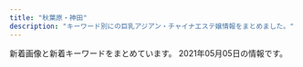 ```yaml
---
title: "秋葉原・神田"
description: "キーワード別にの巨乳アジアン・チャイナエステ嬢情報をまとめました。"
---
```


新着画像と新着キーワードをまとめています。
2021年05月05日の情報です。

<DmmAffiliateIns />
<KeywordTable
  shops={
    [
    {
        "station": "JR\u795e\u7530\u99c5\u5357\u53e3",
        "name": "\u6c34\u306e\u604b",
        "keywords": {
            "E": 7,
            "C": 7,
            "D": 28
        },
        "img_links": [
            "https://mizuno-koi.com/wp-content/uploads/2021/03/WechatIMG485.jpeg",
            "https://mizuno-koi.com/wp-content/uploads/2019/12/121mizunoko.jpg",
            "https://mizuno-koi.com/wp-content/themes/este/img/2.jpg",
            "https://mizuno-koi.com/wp-content/uploads/2021/03/32121mizunoko.jpg",
            "https://mizuno-koi.com/wp-content/themes/este/img/call.png",
            "https://mizuno-koi.com/wp-content/themes/este/img/tel_footer.png",
            "https://mizuno-koi.com/wp-content/themes/este/img/tel_header.png",
            "https://mizuno-koi.com/wp-content/themes/este/img/top-img03.png",
            "https://mizuno-koi.com/wp-content/themes/este/img/top-img02e.png",
            "https://mizuno-koi.com/wp-content/uploads/2021/03/WechatIMG470-e1615801572143.jpeg",
            "https://mizuno-koi.com/wp-content/uploads/2020/01/211mizunoko.jpg",
            "https://mizuno-koi.com/wp-content/uploads/2019/12/21897mizunoko.jpg",
            "https://mizuno-koi.com/wp-content/uploads/2019/12/345678976mizunoko.jpg",
            "https://mizuno-koi.com/wp-content/themes/este/img/top-img04.png",
            "https://mizuno-koi.com/wp-content/uploads/2021/03/9876543mizunoko.jpg",
            "https://mizuno-koi.com/wp-content/uploads/2019/04/4567mizunoko.jpg",
            "https://mizuno-koi.com/wp-content/themes/este/img/top-img01.png",
            "https://mizuno-koi.com/wp-content/uploads/2021/04/WechatIMG180.jpeg",
            "https://mizuno-koi.com/wp-content/uploads/2021/03/mizunoko.jpg",
            "https://mizuno-koi.com/wp-content/themes/este/img/3.jpg",
            "https://mizuno-koi.com/wp-content/uploads/2021/04/WechatIMG392.jpeg",
            "https://mizuno-koi.com/wp-content/themes/este/img/top-img01b.png",
            "https://mizuno-koi.com/wp-content/uploads/2019/12/21mizunoko.jpg",
            "https://mizuno-koi.com/wp-content/themes/este/img/top-img01a.png",
            "https://mizuno-koi.com/wp-content/uploads/2021/03/4211mizunoko.jpg",
            "https://mizuno-koi.com/wp-content/themes/este/img/1.jpg",
            "https://mizuno-koi.com/wp-content/uploads/2021/03/2111mizunoko.jpg",
            "https://mizuno-koi.com/wp-content/themes/este/img/4.jpg"
        ],
        "url": "https://mizuno-koi.com/"
    },
    {
        "url": "http://k-cocoro.co/",
        "keywords": {
            "E": 4,
            "G": 1,
            "D": 3
        },
        "name": "COCORO",
        "station": "JR\u795e\u7530\u99c5\u6771\u53e3",
        "img_links": [
            "http://k-cocoro.co/images/yu.jpg",
            "http://k-cocoro.co/images/grande.jpg",
            "http://k-cocoro.co/images/001.jpg",
            "http://k-cocoro.co/images/002.jpg",
            "http://k-cocoro.co/images/gg2.jpg",
            "http://k-cocoro.co/images/004.jpg",
            "http://k-cocoro.co/images/momo.jpg",
            "http://k-cocoro.co/images/tite-staff.png",
            "http://k-cocoro.co/images/s2.jpg",
            "http://k-cocoro.co/images/girl_01.png",
            "http://k-cocoro.co/images/noimage.jpg",
            "http://k-cocoro.co/images/ss.jpg",
            "http://k-cocoro.co/images/mya.jpg",
            "http://k-cocoro.co/images/girlx_top.png",
            "http://k-cocoro.co/images/003.jpg",
            "http://k-cocoro.co/images/girl_top.png",
            "http://k-cocoro.co/images/news_top.jpg",
            "http://k-cocoro.co/images/right_top.png",
            "http://k-cocoro.co/images/pagetop.png",
            "http://k-cocoro.co/images/shishu_01.jpg",
            "http://k-cocoro.co/images/mail.png",
            "http://k-cocoro.co/images/right_bottom.png",
            "http://k-cocoro.co/images/tite-magazine.png",
            "http://k-cocoro.co/images/shishu_03.jpg",
            "http://k-cocoro.co/images/remo.jpg",
            "http://k-cocoro.co/images/shishu_02.jpg",
            "http://k-cocoro.co/images/nei_01.png",
            "http://k-cocoro.co/images/g2.jpg",
            "http://k-cocoro.co/images/gg1.jpg",
            "http://k-cocoro.co/images/nei_03.png",
            "http://k-cocoro.co/images/girl_03.png"
        ]
    },
    {
        "url": "http://www.kien-es.info/",
        "name": "\u5947\u7e01\uff5e\u304d\u3048\u3093\uff5e",
        "keywords": {
            "87": 2,
            "C": 2,
            "D": 3,
            "86": 1,
            "85": 2
        },
        "img_links": [
            "http://www.kien-es.info/images/9.jpg",
            "http://www.kien-es.info/images/interior_t.jpg",
            "http://www.kien-es.info/images/int1.jpg",
            "http://www.kien-es.info/sp/images/rec.jpg",
            "http://www.kien-es.info/images/mobile.jpg",
            "http://www.kien-es.info/sp/images/9.jpg",
            "http://www.kien-es.info/sp/images/news.jpg",
            "http://www.kien-es.info/sp/img/kara1.jpg",
            "http://www.kien-es.info/sp/images/head.jpg",
            "http://www.kien-es.info/sp/images/newsb.png",
            "http://www.kien-es.info/images/4.jpg",
            "http://www.kien-es.info/images/sm.jpg",
            "http://www.kien-es.info/images/2.jpg",
            "http://www.kien-es.info/images/10.jpg",
            "http://www.kien-es.info/sp/images/1.jpg",
            "http://www.kien-es.info/sp/images/footer.png",
            "http://www.kien-es.info/images/3.jpg",
            "http://www.kien-es.info/img/haruka.png",
            "http://www.kien-es.info/sp/images/sys2.jpg",
            "http://www.kien-es.info/img/kumi2.jpg",
            "http://www.kien-es.info/sp/images/staff_t.jpg",
            "http://www.kien-es.info/sp/img/kumi1.jpg",
            "http://www.kien-es.info/sp/staff/kumi.png",
            "http://www.kien-es.info/sp/staff/yumi.png",
            "http://www.kien-es.info/sp/images/6.jpg",
            "http://www.kien-es.info/sp/images/int1.jpg",
            "http://www.kien-es.info/sp/staff/haruka.png",
            "http://www.kien-es.info/sp/images/ac2.png",
            "http://www.kien-es.info/sp/img/kumi2.jpg",
            "http://www.kien-es.info/images/head.jpg",
            "http://www.kien-es.info/sp/images/8.jpg",
            "http://www.kien-es.info/img/emi.png",
            "http://www.kien-es.info/images/sys2.jpg",
            "http://www.kien-es.info/sp/img/kara2.jpg",
            "http://www.kien-es.info/img/kara1.jpg",
            "http://www.kien-es.info/img/kumi1.jpg",
            "http://www.kien-es.info/img/kara.png",
            "http://www.kien-es.info/sp/img/haruka1.jpg",
            "http://www.kien-es.info/img/kumi.png",
            "http://www.kien-es.info/images/11.jpg",
            "http://www.kien-es.info/sp/menu/staff.jpg",
            "http://www.kien-es.info/sp/images/sys4.png",
            "http://www.kien-es.info/images/staff_t.jpg",
            "http://www.kien-es.info/sp/images/interior_t.jpg",
            "http://www.kien-es.info/img/haruka1.jpg",
            "http://www.kien-es.info/sp/img/emi2.jpg",
            "http://www.kien-es.info/sp/staff/kara.png",
            "http://www.kien-es.info/sp/images/info_t.jpg",
            "http://www.kien-es.info/images/sys1.jpg",
            "http://www.kien-es.info/sp/images/sys1.jpg",
            "http://www.kien-es.info/images/int2.jpg",
            "http://www.kien-es.info/sp/images/sys3.jpg",
            "http://www.kien-es.info/sp/images/ac1.jpg",
            "http://www.kien-es.info/img/kaori.png",
            "http://www.kien-es.info/img/kara2.jpg",
            "http://www.kien-es.info/sp/staff/emi.png",
            "http://www.kien-es.info/images/1.jpg",
            "http://www.kien-es.info/images/news.jpg",
            "http://www.kien-es.info/sp/img/emi1.jpg",
            "http://www.kien-es.info/sp/images/int2.png",
            "http://www.kien-es.info/img/emi1.jpg",
            "http://www.kien-es.info/images/12.jpg",
            "http://www.kien-es.info/sp/images/ac3.png",
            "http://www.kien-es.info/images/14.jpg",
            "http://www.kien-es.info/img/kaori1.jpg",
            "http://www.kien-es.info/images/rem.png",
            "http://www.kien-es.info/sp/menu/top.jpg",
            "http://www.kien-es.info/sp/img/yumi1.jpg",
            "http://www.kien-es.info/sp/images/3.jpg",
            "http://www.kien-es.info/images/info.jpg",
            "http://www.kien-es.info/sp/images/info.png",
            "http://www.kien-es.info/sp/images/tel.jpg"
        ],
        "station": "JR\u79cb\u8449\u539f\u99c5\u96fb\u6c17\u8857\u53e3"
    },
    {
        "station": "JR\u79cb\u8449\u539f\u99c5\u662d\u548c\u901a\u308a\u53e3",
        "keywords": {
            "85": 8,
            "C": 15,
            "E": 12
        },
        "url": "http://relife.jpest.net/",
        "img_links": [
            "http://relifeadmin.jpest.net/uploads//2021/03/6A526146-BB8D-45A4-A864-42633965DBF0-e1616413783381.jpeg",
            "http://relife.jpest.net/images/tt.jpg",
            "http://relifeadmin.jpest.net/uploads//2020/10/940B0844-F20E-4D4A-B215-E5BA5372B8E8.jpeg",
            "http://relifeadmin.jpest.net/uploads//2021/03/4082C373-F43B-4FF9-9F7D-0C0C02162F15.jpeg",
            "http://relifeadmin.jpest.net/uploads//2021/03/F1762422-EC67-4A1B-A086-46A0FE212F54-e1616414141494.jpeg",
            "http://relife.jpest.net/images/033.jpg",
            "http://relifeadmin.jpest.net/uploads//2020/10/03F2B47F-0310-46C6-AEDE-A8D64FCF2853.jpeg",
            "http://relifeadmin.jpest.net/uploads//2021/04/1.jpg",
            "http://relifeadmin.jpest.net/uploads//2021/03/31F3171B-05C9-4017-9EDC-8B1230FFFA5E-e1616413792413.jpeg",
            "http://relife.jpest.net/images/mobile.jpg",
            "http://relifeadmin.jpest.net/uploads//2020/10/9D16F01A-1354-462D-9558-9F957927EF44.jpeg",
            "http://relifeadmin.jpest.net/uploads//2021/04/0632FFC8-93C8-4F1D-88BD-364C2CA3AAD9-e1619436169369.jpeg",
            "http://relifeadmin.jpest.net/uploads//2021/03/F6CA5A16-B99E-496D-AB73-DFFE18A4E0B9.jpeg",
            "http://relifeadmin.jpest.net/uploads//2021/03/1C5F116C-58E4-4358-9BD7-1B33791B0CAA-e1616413763845.jpeg",
            "http://relifeadmin.jpest.net/uploads//2021/03/A7B9063B-BE9C-42C3-B5B8-39B0E93D461D-e1616414911549.jpeg",
            "http://relifeadmin.jpest.net/uploads//2021/03/E6F9C65A-E4D0-41BD-839F-6AFE58551E3A.jpeg",
            "http://relife.jpest.net/images/03.jpg",
            "http://relifeadmin.jpest.net/uploads//2021/01/IMG_2171.jpg",
            "http://relife.jpest.net/images/04.jpg",
            "http://relifeadmin.jpest.net/uploads//2020/10/D81CC5DA-612A-4552-9C4C-145DABF87A82-e1603797285723.jpeg",
            "http://relifeadmin.jpest.net/uploads//2021/03/7773A505-C662-4875-94B7-9CA466B80C4E-e1616411927517.jpeg",
            "http://relifeadmin.jpest.net/uploads//2020/10/5AD15672-AEE6-4A0A-9CCF-259E75905FCF-e1603711283848.jpeg",
            "http://relifeadmin.jpest.net/uploads//2021/03/322B13E6-26A1-40C3-9EC9-427DE29CA167-e1619436493283.jpeg",
            "http://relifeadmin.jpest.net/uploads//2020/10/C74DC003-B774-4423-93B4-733B4938F550.jpeg",
            "http://relifeadmin.jpest.net/uploads//2020/10/F908022A-9300-45F1-9C28-4A9EF0365F57.jpeg",
            "http://relifeadmin.jpest.net/uploads//2021/03/1.jpeg",
            "http://relifeadmin.jpest.net/uploads//2020/10/1A4C09F7-F63F-4224-B24D-9E199A9A4BDA.jpeg",
            "http://relife.jpest.net/images/02.jpg"
        ],
        "name": "Relife\uff5e\u30ea\u30e9\u30a4\u30d5\uff5e"
    },
    {
        "keywords": {
            "D": 7,
            "86": 1,
            "90": 1,
            "F": 3,
            "G": 1,
            "E": 1,
            "87": 8,
            "89": 1,
            "88": 1
        },
        "img_links": [
            "http://www.rave.masg.info/files/005-03.jpg",
            "http://www.rave.masg.info/images/s1.jpg",
            "http://www.rave.masg.info/files/019.jpg",
            "http://www.rave.masg.info/files/017.jpg",
            "http://www.rave.masg.info/files/008-03.jpg",
            "http://www.rave.masg.info/files/019-02.jpg",
            "http://www.rave.masg.info/files/009-02.jpg",
            "http://www.rave.masg.info/files/009.jpg",
            "http://www.rave.masg.info/images/s2.jpg",
            "http://www.rave.masg.info/images/new1.png",
            "http://www.rave.masg.info/images/zi_staff.png",
            "http://www.rave.masg.info/images/main_top.png",
            "http://www.rave.masg.info/files/016-02.jpg",
            "http://www.rave.masg.info/files/019-03.jpg",
            "http://www.rave.masg.info/files/002.jpg",
            "http://www.rave.masg.info/images/tel.png",
            "http://www.rave.masg.info/files/014-02.jpg",
            "http://www.rave.masg.info/files/016.jpg",
            "http://www.rave.masg.info/files/006.jpg",
            "http://www.rave.masg.info/images/shop/shop02.jpg",
            "http://www.rave.masg.info/files/014-03.jpg",
            "http://www.rave.masg.info/images/main_bottom.png",
            "http://www.rave.masg.info/images/zi_massage.png",
            "http://www.rave.masg.info/files/009-03.jpg",
            "http://www.rave.masg.info/files/018.jpg",
            "http://www.rave.masg.info/images/infotiao1.jpg",
            "http://www.rave.masg.info/images/maga.jpg",
            "http://www.rave.masg.info/images/xian.png",
            "http://www.rave.masg.info/images/s3.jpg",
            "http://www.rave.masg.info/files/017-02.jpg",
            "http://www.rave.masg.info/images/s4.jpg",
            "http://www.rave.masg.info/files/008-02.jpg",
            "http://www.rave.masg.info/images/shop/shop04.jpg",
            "http://www.rave.masg.info/files/005.jpg",
            "http://www.rave.masg.info/files/002-02.jpg",
            "http://www.rave.masg.info/files/015-03.jpg",
            "http://www.rave.masg.info/files/006-03.jpg",
            "http://www.rave.masg.info/files/014.jpg",
            "http://www.rave.masg.info/files/005-02.jpg",
            "http://www.rave.masg.info/files/003.jpg",
            "http://www.rave.masg.info/images/new3.png",
            "http://www.rave.masg.info/images/s5.jpg",
            "http://www.rave.masg.info/images/service.png",
            "http://www.rave.masg.info/images/pick.png",
            "http://www.rave.masg.info/files/018-03.jpg",
            "http://www.rave.masg.info/files/006-02.jpg",
            "http://www.rave.masg.info/files/015.jpg",
            "http://www.rave.masg.info/files/003-02.jpg",
            "http://www.rave.masg.info/files/017-03.jpg",
            "http://www.rave.masg.info/files/018-02.jpg",
            "http://www.rave.masg.info/files/008.jpg",
            "http://www.rave.masg.info/files/002-03.jpg",
            "http://www.rave.masg.info/files/003-03.jpg",
            "http://www.rave.masg.info/images/shop/shop01.jpg",
            "http://www.rave.masg.info/files/015-02.jpg",
            "http://www.rave.masg.info/files/016-03.jpg",
            "http://www.rave.masg.info/images/shop/shop03.jpg"
        ],
        "station": "JR\u79cb\u8449\u539f\u99c5\u662d\u548c\u901a\u308a\u53e3",
        "name": "RAVE \u30ec\u30a4\u30f4",
        "url": "http://www.rave.masg.info/"
    },
    {
        "name": "\u5065\u5eb7\u574a",
        "img_links": [
            "http://kenkoubo.link/wp-content/themes/template-salon2/images/info2.png",
            "http://kenkoubo.link/wp-content/uploads/2021/03/ayaka_01-900x1201.jpeg",
            "http://kenkoubo.link/wp-content/themes/template-salon2/images/03.jpg",
            "http://kenkoubo.link/wp-content/uploads/2019/05/rin_image_1_syusei-900x1600.jpeg",
            "http://kenkoubo.link/wp-content/uploads/2017/03/03-1.jpg",
            "http://kenkoubo.link/wp-content/uploads/2017/03/08.jpg",
            "http://kenkoubo.link/wp-content/themes/template-salon2/images/camp-bnr2.png",
            "http://kenkoubo.link/wp-content/themes/template-salon2/images/camp-bnr3.png",
            "http://kenkoubo.link/wp-content/themes/template-salon2/images/info.png",
            "http://kenkoubo.link/wp-content/uploads/2017/03/07-1.jpg",
            "http://kenkoubo.link/wp-content/themes/template-salon2/images/08.jpg",
            "http://kenkoubo.link/wp-content/uploads/2019/05/ai_image_1_syusei-250x375.jpeg",
            "http://kenkoubo.link/wp-content/themes/template-salon2/images/news-ttl.png",
            "http://kenkoubo.link/wp-content/themes/template-salon2/images/slider1.jpg",
            "http://kenkoubo.link/wp-content/uploads/2019/05/ai_image_1_syusei-900x1600.jpeg",
            "https://www.mens-anavi.com/img/mens-esthe1.png",
            "http://kenkoubo.link/wp-content/uploads/2021/03/ayaka_01-250x375.jpeg",
            "http://kenkoubo.link/wp-content/uploads/2021/03/ayaka_4.jpeg",
            "http://es-tsudanuma.com/wp-content/uploads/2016/10/massage-de_88_31.jpg",
            "http://kenkoubo.link/wp-content/uploads/2021/03/ayaka_4-300x400.jpeg",
            "http://kenkoubo.link/wp-content/themes/template-salon2/images/pickup-frame.png",
            "http://kenkoubo.link/wp-content/uploads/2017/03/05.jpg",
            "http://kenkoubo.link/wp-content/uploads/2017/03/09.jpg",
            "http://kenkoubo.link/wp-content/uploads/2019/05/rin_image_1_syusei-250x375.jpeg",
            "http://kenkoubo.link/wp-content/uploads/2017/03/08-250x375.jpg",
            "http://kenkoubo.link/wp-content/uploads/2017/03/05-1.jpg",
            "http://kenkoubo.link/wp-content/uploads/2017/03/08-2.jpg",
            "http://kenkoubo.link/wp-content/themes/template-salon2/images/camp-bnr.png",
            "http://kenkoubo.link/wp-content/uploads/2017/03/08a.jpg",
            "http://kenkoubo.link/wp-content/themes/template-salon2/images/pickup-ttl.png",
            "http://kenkoubo.link/wp-content/uploads/2017/03/03-1-250x375.jpg",
            "http://kenkoubo.link/wp-content/uploads/2017/03/05-1-250x375.jpg",
            "http://kenkoubo.link/wp-content/themes/template-salon2/images/camp-bnr4.png",
            "http://kenkoubo.link/wp-content/uploads/2020/11/yuko_image_syusei-1.jpg",
            "http://kenkoubo.link/wp-content/themes/template-salon2/images/05.jpg",
            "http://kenkoubo.link/wp-content/themes/template-salon2/images/telm.png",
            "http://kenkoubo.link/wp-content/uploads/2020/11/yuko_image_syusei-1-250x375.jpg",
            "http://kenkoubo.link/wp-content/uploads/2017/03/05a.jpg"
        ],
        "url": "http://kenkoubo.link",
        "keywords": {
            "85": 2,
            "90": 2,
            "C": 8,
            "D": 6,
            "89": 4,
            "88": 4,
            "86": 2
        },
        "station": "JR\u795e\u7530\u99c5\u5317\u53e3"
    },
    {
        "station": "\u795e\u7530\u99c5\u897f\u53e3",
        "img_links": [
            "http://esute-kanda.tokyo/images/st/st_riri.jpg",
            "http://esute-kanda.tokyo/images/top.png",
            "http://esute-kanda.tokyo/images/top2.png",
            "http://esute-kanda.tokyo/images/st/st_momo.jpg",
            "http://esute-kanda.tokyo/images/st/st_ayaka.jpg",
            "http://esute-kanda.tokyo/images/st/st_yuuka.jpg",
            "http://esute-kanda.tokyo/images/st/st_kokona.jpg",
            "http://esute-kanda.tokyo/images/st/st_sara.jpg",
            "http://esute-kanda.tokyo/images/st/st_nanami.jpg",
            "http://esute-kanda.tokyo/images/st/st_natsu.jpg",
            "http://esute-kanda.tokyo/images/st/st_mitsu.jpg",
            "http://esute-kanda.tokyo/images/st/st_jennie2.jpg",
            "http://esute-kanda.tokyo/images/st/st_riko.jpg",
            "http://esute-kanda.tokyo/images/st/st_yuyu.jpg",
            "http://esute-kanda.tokyo/images/st/st_sakura.jpg",
            "http://esute-kanda.tokyo/images/st/st_ryo.jpg",
            "http://esute-kanda.tokyo/images/st/st_kanon.jpg",
            "http://esute-kanda.tokyo/images/st/st_moka.jpg",
            "http://esute-kanda.tokyo/images/access/ac_photo.jpg",
            "http://esute-kanda.tokyo/images/st/st_mariko.jpg",
            "http://esute-kanda.tokyo/images/st/st_suzu.jpg",
            "http://esute-kanda.tokyo/images/st/st_rui2.jpg",
            "http://esute-kanda.tokyo/images/st/st_mao.jpg",
            "http://esute-kanda.tokyo/images/st/st_neko.jpg",
            "http://esute-kanda.tokyo/images/st/st_ran.jpg",
            "http://esute-kanda.tokyo/images/st/st_yaya.jpg",
            "http://esute-kanda.tokyo/images/st/st_jennie.jpg",
            "http://esute-kanda.tokyo/images/st/st_yuki.jpg"
        ],
        "keywords": {
            "\u80f8": 1,
            "\u4e73": 5,
            "D": 12,
            "\u5de8\u4e73": 1,
            "\u7206\u4e73": 4,
            "C": 24,
            "F": 15,
            "E": 4,
            "G": 4
        },
        "url": "http://esute-kanda.tokyo/",
        "name": "\u8336\u8336"
    },
    {
        "keywords": {},
        "img_links": [
            "https://yumegokochi1.com/_src/55217505/2c753258-4b4a-4436-bb01-dddebc1a6933.jpg",
            "https://yumegokochi1.com/_src/55217507/214f3b06-7a93-4435-b67c-653f20247784.jpg",
            "https://yumegokochi1.com/_src/55217503/426fd58b-9de8-45c4-a8e1-43f1d9723af9.jpg",
            "https://yumegokochi1.com/_src/55217509/1195bb54-42ae-4ce1-a948-abcf52be2a7c.jpg",
            "https://yumegokochi1.com/_src/49451694/img20200920141422782540.png",
            "https://yumegokochi1.com/_src/49451712/gettyimages-1124713982.jpg",
            "https://yumegokochi1.com/_src/53271233/hinamatsuri.png",
            "https://yumegokochi1.com/_src/49451708/img20200921221149975618.png",
            "https://yumegokochi1.com/_src/49800727/1.jpg",
            "https://yumegokochi1.com/_src/49451739/s__37322773.jpg",
            "https://yumegokochi1.com/_src/55217511/0c95e25e-714f-4694-8eef-4c2b56b7b26d.jpg",
            "https://yumegokochi1.com/_src/49451762/9dfc3519-db15-4421-9d5a-72bca41cf758.jpg",
            "https://yumegokochi1.com/_src/49451690/tel.png",
            "https://yumegokochi1.com/_src/49451706/img20200921221149975618.png",
            "https://yumegokochi1.com/_src/49451710/gettyimages-1124713982.jpg",
            "https://yumegokochi1.com/_src/49451704/img20200921221149975618.png",
            "https://yumegokochi1.com/_src/49801147/1.jpg",
            "https://yumegokochi1.com/_src/49451714/img20200920211111185467.png",
            "https://yumegokochi1.com/_src/55217501/6990384c-3515-4833-8cda-d2f79c2cc75a.jpg",
            "https://yumegokochi1.com/_src/49451751/s__37707790.jpg",
            "https://yumegokochi1.com/_src/49451698/img20200920211111185467.png",
            "https://yumegokochi1.com/_src/49451804/9dfc3519-db15-4421-9d5a-72bca41cf758.jpg",
            "https://yumegokochi1.com/_src/49451725/img20200920211111185467.png"
        ],
        "name": "\u30d1\u30f3\u30c0\u30de\u30c3\u30b5\u30fc\u30b8",
        "url": "https://yumegokochi1.com/",
        "station": "JR\u79cb\u8449\u539f\u99c5\u662d\u548c\u901a\u308a\u53e3"
    },
    {
        "img_links": [
            "http://genki-morix2.asia/img/st54.jpg",
            "http://genki-morix2.asia/img/sta47.jpg",
            "http://genki-morix2.asia/img/st30.jpg",
            "http://genki-morix2.asia/img/st52.jpg",
            "http://genki-morix2.asia/img/st58.jpg",
            "http://genki-morix2.asia/img/botton.png",
            "http://genki-morix2.asia/img/sta58.jpg",
            "http://genki-morix2.asia/img/st24.jpg",
            "http://genki-morix2.asia/img/no-photo-newface.jpg",
            "http://genki-morix2.asia/img/Q.png",
            "http://genki-morix2.asia/img/i.png",
            "http://genki-morix2.asia/img/st53.jpg",
            "http://genki-morix2.asia/img/st55.jpg",
            "http://genki-morix2.asia/img/st053.jpg",
            "http://genki-morix2.asia/img/st19.jpg",
            "http://genki-morix2.asia/img/st47.jpg",
            "http://genki-morix2.asia/img/st16.jpg",
            "http://genki-morix2.asia/img/a.png",
            "http://genki-morix2.asia/img/sta54.jpg",
            "http://genki-morix2.asia/img/st019.jpg"
        ],
        "url": "http://genki-morix2.asia/",
        "name": "\u5143\u6c17\u30e2\u30ea\u30e2\u30ea",
        "station": "JR\u795e\u7530\u99c5\u6771\u53e3",
        "keywords": {
            "87": 7,
            "85": 1,
            "89": 1,
            "86": 1,
            "88": 4,
            "C": 9,
            "84": 2
        }
    },
    {
        "url": "http://gakuen.jpest.net/",
        "name": "\u5c11\u5973\u5b66\u5712",
        "img_links": [
            "http://gakuen.jpest.net/images/c3.jpg",
            "http://gakuen.jpest.net/images/c5.jpg",
            "http://gakuenadmin.jpest.net/uploads/2021/03/2021032214491843-e1616424582330.jpeg",
            "http://gakuen.jpest.net/images/c10.jpg",
            "http://gakuenadmin.jpest.net/uploads/2020/11/2020111707403491.jpg",
            "http://gakuenadmin.jpest.net/uploads/2021/01/2021013104094765.jpg",
            "http://gakuenadmin.jpest.net/uploads/2021/01/2021013104085726.jpg",
            "http://gakuenadmin.jpest.net/uploads/2021/04/2021042704442715-e1619498692111.jpeg",
            "http://gakuenadmin.jpest.net/uploads/2021/04/2021042704474970.jpeg",
            "http://gakuen.jpest.net/images/c8.jpg",
            "http://gakuenadmin.jpest.net/uploads/2021/02/2021021405363587.jpeg",
            "http://gakuenadmin.jpest.net/uploads/2021/03/2021031909080778-e1616144896573.jpeg",
            "http://gakuen.jpest.net/images/c9.jpg",
            "http://gakuenadmin.jpest.net/uploads/2020/11/202011170741460-e1613281451949.jpg",
            "http://gakuenadmin.jpest.net/uploads/2020/11/g4.jpg",
            "http://gakuenadmin.jpest.net/uploads/2021/04/2021042704422164-e1619498551515.jpeg",
            "http://gakuenadmin.jpest.net/uploads/2021/04/2021042704423988.jpeg",
            "http://gakuen.jpest.net/images/c4.jpg",
            "http://gakuen.jpest.net/images/tel.png",
            "http://gakuenadmin.jpest.net/uploads/2020/11/2020111905172382.jpeg",
            "http://gakuen.jpest.net/images/c7.jpg",
            "http://gakuen.jpest.net/images/c1.jpg",
            "http://gakuenadmin.jpest.net/uploads/2020/11/2020111905143846-e1619439547290.jpeg",
            "http://gakuen.jpest.net/images/c6.jpg",
            "http://gakuen.jpest.net/images/c2.jpg",
            "http://gakuenadmin.jpest.net/uploads/2021/03/2021032109395478-e1616319941987.jpeg"
        ],
        "keywords": {
            "85": 2,
            "C": 2,
            "F": 2,
            "89": 2,
            "E": 1,
            "88": 1
        },
        "station": "JR\u79cb\u8449\u539f\u99c5\u662d\u548c\u901a\u308a\u53e3"
    },
    {
        "img_links": [
            "http://belire.este.work/2/uploadimg/1610605548.jpg",
            "http://belire.este.work/nav-001.png",
            "http://belire.este.work/no.png",
            "http://belire.este.work/2/uploadimg/1615207989.jpeg",
            "http://belire.este.work/2/uploadimg/1610605808.jpg",
            "http://belire.este.work/2/uploadimg/1610605976.jpg",
            "http://belire.este.work/2/uploadimg/1615208613.jpg",
            "http://belire.este.work/2/uploadimg/1617950122.jpg",
            "http://belire.este.work/2/uploadimg/1610605644.jpg",
            "http://belire.este.work/2/uploadimg/1610605467.jpg",
            "http://belire.este.work/tel.png",
            "http://belire.este.work/2/uploadimg/1610605742.jpg",
            "http://belire.este.work/2/uploadimg/1610605615.jpg",
            "http://belire.este.work/2/uploadimg/1610605582.jpg",
            "http://belire.este.work/2/uploadimg/1610605781.jpg",
            "http://belire.este.work/2/uploadimg/1610605327.jpg",
            "http://belire.este.work/nav-004.png",
            "http://belire.este.work/2/uploadimg/1610605894.jpg",
            "http://belire.este.work/nav-006.png",
            "http://belire.este.work/nav-005.png",
            "http://belire.este.work/nav-003.png",
            "http://belire.este.work/nav-002.png",
            "http://belire.este.work/s.jpg",
            "http://belire.este.work/2/uploadimg/1610605503.jpg",
            "http://belire.este.work/2/uploadimg/1610605371.jpg"
        ],
        "station": "JR\u79cb\u8449\u539f\u99c5\u662d\u548c\u901a\u308a\u53e3",
        "url": "http://belire.este.work/",
        "keywords": {
            "86": 14,
            "83": 1,
            "G": 1,
            "\u30bb\u30af\u30b7\u30fc": 1,
            "D": 13,
            "98": 1,
            "C": 1
        },
        "name": "BELIRE \uff5e\u30d9\u30ea\u30fc\u30eb\uff5e"
    },
    {
        "name": "\u7652\u3057\u306e\u68ee",
        "url": "http://massage-esthe.xyz/",
        "img_links": [
            "http://massage-esthe.xyz/img/sta5.jpg",
            "http://massage-esthe.xyz/img/st4.jpg",
            "http://massage-esthe.xyz/img/st3.jpg",
            "http://massage-esthe.xyz/img/sta3.jpg",
            "http://massage-esthe.xyz/img/st2.jpg",
            "http://massage-esthe.xyz/img/r4.jpg",
            "http://massage-esthe.xyz/img/r1.jpg",
            "http://massage-esthe.xyz/img/top.jpg",
            "http://massage-esthe.xyz/img/fla.jpg",
            "http://massage-esthe.xyz/img/sta2.jpg",
            "http://massage-esthe.xyz/img/sta4.jpg",
            "http://massage-esthe.xyz/img/st5.jpg",
            "http://massage-esthe.xyz/img/no.png",
            "http://massage-esthe.xyz/img/st1.jpg",
            "http://massage-esthe.xyz/img/r2.jpg",
            "http://massage-esthe.xyz/img/sta1.jpg",
            "http://massage-esthe.xyz/img/eve.jpg",
            "http://massage-esthe.xyz/img/nosta.jpg"
        ],
        "keywords": {
            "86": 11
        },
        "station": "JR\u795e\u7530\u99c5\u897f\u53e3"
    },
    {
        "keywords": {
            "C": 27,
            "F": 27,
            "G": 24,
            "E": 24,
            "D": 255
        },
        "img_links": [
            "http://yudokoro.xyz/images/st/st_yaya.jpg",
            "http://yudokoro.xyz/images/header_img.png",
            "http://yudokoro.xyz/images/news_image.jpg",
            "http://yudokoro.xyz/images/st/st_ai.jpg",
            "http://yudokoro.xyz/images/st/st_ao.jpg",
            "http://yudokoro.xyz/images/st/st_koko.jpg",
            "http://yudokoro.xyz/images/header_main_visual3.jpg",
            "http://yudokoro.xyz/images/header_main_visual2.jpg",
            "http://yudokoro.xyz/images/st/st_rena.jpg",
            "http://yudokoro.xyz/images/st/st_narumi.jpg",
            "http://yudokoro.xyz/images/st/st_yumi.jpg",
            "http://yudokoro.xyz/images/header_main_visual1.jpg",
            "http://yudokoro.xyz/images/st/st_miro.jpg",
            "http://yudokoro.xyz/images/st/st_rara.jpg",
            "http://yudokoro.xyz/images/st/st_yui.jpg",
            "http://yudokoro.xyz/images/st/st_momoka.jpg",
            "http://yudokoro.xyz/images/st/st_miho.jpg",
            "http://yudokoro.xyz/images/campaign.jpg",
            "http://yudokoro.xyz/images/st/st_yuyu.jpg",
            "http://yudokoro.xyz/images/concept.jpg",
            "http://yudokoro.xyz/images/st/st_maya.jpg"
        ],
        "name": "\u7652\u51e6\uff5e\u3086\u3069\u3053\u308d",
        "station": "JR\u795e\u7530\u99c5\u5317\u53e3",
        "url": "http://yudokoro.xyz/"
    },
    {
        "keywords": {
            "C": 43,
            "E": 4,
            "D": 15,
            "F": 4
        },
        "name": "NeNe\uff5e\u30cd\u30cd\uff5e",
        "url": "http://nene-kanda.net/index.html",
        "img_links": [
            "http://nene-kanda.net/images/st/st_hitomi.jpg",
            "http://nene-kanda.net/images/share/sptel.png",
            "http://nene-kanda.net/images/1.jpg",
            "http://nene-kanda.net/images/3.jpg",
            "http://nene-kanda.net/images/topimage/subimage.jpg",
            "http://nene-kanda.net/images/st/st_mao.jpg",
            "http://nene-kanda.net/images/st/st_mimi.jpg",
            "http://nene-kanda.net/images/2.jpg",
            "http://nene-kanda.net/images/st/st_ruru.jpg",
            "http://nene-kanda.net/images/share/pagetop.png",
            "http://nene-kanda.net/images/st/st_rumi.jpg",
            "http://nene-kanda.net/images/st/st_miki.jpg",
            "http://nene-kanda.net/images/4.jpg",
            "http://nene-kanda.net/images/st/st_saki.jpg",
            "http://nene-kanda.net/images/share/tel.png",
            "http://nene-kanda.net/images/topimage/topimage.jpg",
            "http://nene-kanda.net/images/st/st_mie.jpg",
            "http://nene-kanda.net/images/st/st_mirei.jpg"
        ],
        "station": "JR\u795e\u7530\u99c5\u5317\u53e3"
    },
    {
        "img_links": [
            "http://www.lovegarden-s.info/photo/202002/1580969705245014003.jpeg",
            "http://www.lovegarden-s.info/img/re2.png",
            "http://www.lovegarden-s.info/img/pic_info.png",
            "http://www.lovegarden-s.info/photo/home/8901454735680.jpg",
            "http://www.lovegarden-s.info/photo/202001/15796781601253232552.jpg",
            "http://www.lovegarden-s.info/img/top.png",
            "http://www.lovegarden-s.info/photo/home/8651455104921.jpg",
            "http://www.lovegarden-s.info/img/staff.png",
            "http://www.lovegarden-s.info/photo/home/9871580969716.jpg",
            "http://www.lovegarden-s.info/photo/201912/15764583101976861511.jpg",
            "http://www.lovegarden-s.info/photo/201303/13635212582036100355.jpg",
            "http://www.lovegarden-s.info/photo/home/9601430403087.jpg",
            "http://www.lovegarden-s.info/img/info.png",
            "http://www.lovegarden-s.info/img/img2.png",
            "http://www.lovegarden-s.info/photo/201504/1430403080602083079.jpg",
            "http://www.lovegarden-s.info/img/return.png",
            "http://www.lovegarden-s.info/photo/home/4141363521266.jpg",
            "http://www.lovegarden-s.info/photo/201602/14547356612012610027.jpg",
            "http://www.lovegarden-s.info/photo/home/4831576458331.jpg",
            "http://www.lovegarden-s.info/photo/202002/15809557251246469135.jpg",
            "http://www.lovegarden-s.info/img/link.png",
            "http://www.lovegarden-s.info/photo/home/4781579678186.jpg",
            "http://www.lovegarden-s.info/photo/201602/1455104915985663806.jpg",
            "http://www.lovegarden-s.info/img/img1.png",
            "http://www.lovegarden-s.info/photo/home/1071580955755.jpg"
        ],
        "station": "JR\u79cb\u8449\u539f\u99c5\u662d\u548c\u901a\u308a\u53e3",
        "keywords": {
            "85": 2,
            "D": 12,
            "87": 6,
            "88": 2,
            "89": 2,
            "86": 4,
            "E": 2
        },
        "url": "http://www.lovegarden-s.info/",
        "name": "\u30e9\u30d6\u30ac\u30fc\u30c7\u30f3"
    },
    {
        "keywords": {
            "C": 33,
            "\u5de8\u4e73": 4,
            "F": 28,
            "\u4e73": 4
        },
        "name": "\u6e29",
        "url": "https://kanda-on.work/",
        "img_links": [
            "https://kanda-on.work/images/st/st_rara.jpg",
            "https://kanda-on.work/images/top_campaign.jpg",
            "https://kanda-on.work/images/st/st_akira.jpg",
            "https://kanda-on.work/images/st/st_rara2.jpg",
            "https://kanda-on.work/images/st/st_mina.jpg",
            "https://kanda-on.work/images/st/st_arisa.jpg",
            "https://kanda-on.work/images/st/st_yuki.jpg",
            "https://kanda-on.work/images/top_campaign_bottom.jpg",
            "https://kanda-on.work/images/st/st_kiki.jpg",
            "https://kanda-on.work/images/st/st_maya.jpg",
            "https://kanda-on.work/images/top2.png",
            "https://kanda-on.work/images/st/st_akari.jpg",
            "https://kanda-on.work/images/st/st_miki.jpg",
            "https://kanda-on.work/images/st/st_koko.jpg",
            "https://kanda-on.work/images/st/st_lemon.jpg",
            "https://kanda-on.work/images/st/st_ruru.jpg",
            "https://kanda-on.work/images/st/st_haruka.jpg",
            "https://kanda-on.work/images/st/st_mika.jpg",
            "https://kanda-on.work/images/st/st_yuumi.jpg",
            "https://kanda-on.work/images/st/st_kaori.jpg",
            "https://kanda-on.work/images/st/st_yuzuki.jpg",
            "https://kanda-on.work/images/st/st_mika2.jpg",
            "https://kanda-on.work/images/st/st_moe.jpg",
            "https://kanda-on.work/images/st/st_sakura.jpg",
            "https://kanda-on.work/images/st/st_kana.jpg",
            "https://kanda-on.work/images/st/st_ako.jpg",
            "https://kanda-on.work/images/st/st_natsuko.jpg",
            "https://kanda-on.work/images/st/st_yuri.jpg",
            "https://kanda-on.work/images/st/st_rio.jpg",
            "https://kanda-on.work/images/top.png"
        ],
        "station": "JR\u795e\u7530\u99c5\u897f\u53e3"
    },
    {
        "station": "JR\u795e\u7530\u99c5\u897f\u53e3",
        "keywords": {
            "91": 3,
            "86": 4,
            "F": 2,
            "85": 5,
            "88": 4,
            "87": 6,
            "C": 20,
            "D": 10,
            "H": 1,
            "E": 4
        },
        "url": "http://genkidou.work/",
        "name": "\u5143\u6c17\u5802\uff5e\u3052\u3093\u304d\u3069\u3046\uff5e",
        "img_links": [
            "http://genkidou.work/sp/img/t-a.jpg",
            "http://genkidou.work/img/st011.jpg",
            "http://genkidou.work/img/s2.jpg",
            "http://genkidou.work/sp/img/st16.jpg",
            "http://genkidou.work/img/st16.jpg",
            "http://genkidou.work/sp/img/t-o.jpg",
            "http://genkidou.work/img/acc6.jpg",
            "http://genkidou.work/sp/img/st25.jpg",
            "http://genkidou.work/sp/img/acc2.jpg",
            "http://genkidou.work/img/fla-2.jpg",
            "http://genkidou.work/img/sta10.jpg",
            "http://genkidou.work/sp/img/koko_234x60.png",
            "http://genkidou.work/sp/img/add.jpg",
            "http://genkidou.work/sp/img/st6.jpg",
            "http://genkidou.work/img/body2.jpg",
            "http://genkidou.work/img/sta11.jpg",
            "http://genkidou.work/sp/img/acc3.jpg",
            "http://genkidou.work/img/sta22.jpg",
            "http://genkidou.work/sp/img/st11.jpg",
            "http://genkidou.work/img/st25.jpg",
            "http://genkidou.work/img/st0011.jpg",
            "http://genkidou.work/sp/img/info.jpg",
            "http://genkidou.work/sp/img/t-r.jpg",
            "http://genkidou.work/sp/img/acc5.jpg",
            "http://genkidou.work/sp/img/p10.jpg",
            "http://genkidou.work/sp/img/acc4.jpg",
            "http://genkidou.work/img/s1.jpg",
            "http://genkidou.work/sp/img/tit.jpg",
            "http://genkidou.work/sp/img/t-s.jpg",
            "http://genkidou.work/sp/img/st22.jpg",
            "http://genkidou.work/img/mo.png",
            "http://genkidou.work/sp/img/p20.jpg",
            "http://genkidou.work/sp/img/acc1.jpg",
            "http://genkidou.work/img/st6.jpg",
            "http://genkidou.work/img/st2.jpg",
            "http://genkidou.work/sp/img/cam.jpg",
            "http://genkidou.work/img/sta6.jpg",
            "http://genkidou.work/sp/img/pc.jpg",
            "http://genkidou.work/sp/img/pic.jpg",
            "http://genkidou.work/sp/img/sch.jpg",
            "http://genkidou.work/sp/img/sys.jpg",
            "http://genkidou.work/img/sta20.jpg",
            "http://genkidou.work/img/sta25.jpg",
            "http://genkidou.work/img/sta2.jpg",
            "http://genkidou.work/sp/img/botton.jpg",
            "http://genkidou.work/sp/img/st20.jpg",
            "http://genkidou.work/img/acc4.jpg",
            "http://genkidou.work/img/st23.jpg",
            "http://genkidou.work/img/s5.jpg",
            "http://genkidou.work/img/st22.jpg",
            "http://genkidou.work/sp/img/p25.jpg",
            "http://genkidou.work/img/botton.jpg",
            "http://genkidou.work/img/acc1.jpg",
            "http://genkidou.work/sp/img/st23.jpg",
            "http://genkidou.work/sp/img/t-t.jpg",
            "http://genkidou.work/img/fla.jpg",
            "http://genkidou.work/img/acc3.jpg",
            "http://genkidou.work/img/fla-3.jpg",
            "http://genkidou.work/img/st20.jpg",
            "http://genkidou.work/img/sta23.jpg",
            "http://genkidou.work/img/fla-1.jpg",
            "http://genkidou.work/img/st010.jpg",
            "http://genkidou.work/sp/img/tel.jpg",
            "http://genkidou.work/img/koko_468x60.png",
            "http://genkidou.work/img/sta16.jpg",
            "http://genkidou.work/sp/img/st10.jpg",
            "http://genkidou.work/img/acc5.jpg",
            "http://genkidou.work/img/head.jpg",
            "http://genkidou.work/img/s4.jpg",
            "http://genkidou.work/sp/img/acc6.jpg",
            "http://genkidou.work/img/acc2.jpg",
            "http://genkidou.work/sp/img/time.jpg",
            "http://genkidou.work/sp/img/st2.jpg"
        ]
    },
    {
        "name": "\u82b1\u6c34\u6728",
        "url": "http://xn--vckg5a9gugx77p8s4b.biz/",
        "keywords": {
            "G": 1,
            "88": 3,
            "87": 1,
            "D": 2,
            "F": 2,
            "86": 6,
            "E": 5
        },
        "img_links": [
            "http://xn--vckg5a9gugx77p8s4b.biz/images/m50.jpg",
            "http://xn--vckg5a9gugx77p8s4b.biz/images/t5.jpg",
            "http://xn--vckg5a9gugx77p8s4b.biz/images/lab.jpg",
            "http://xn--vckg5a9gugx77p8s4b.biz/images/m20.jpg",
            "http://xn--vckg5a9gugx77p8s4b.biz/images/cg06.jpg",
            "http://xn--vckg5a9gugx77p8s4b.biz/images/line.png",
            "http://xn--vckg5a9gugx77p8s4b.biz/images/m40.jpg",
            "http://xn--vckg5a9gugx77p8s4b.biz/images/cg03.jpg",
            "http://xn--vckg5a9gugx77p8s4b.biz/images/cg061.jpg",
            "http://xn--vckg5a9gugx77p8s4b.biz/images/cg04.jpg",
            "http://xn--vckg5a9gugx77p8s4b.biz/images/ltb.jpg",
            "http://xn--vckg5a9gugx77p8s4b.biz/images/t2.jpg",
            "http://xn--vckg5a9gugx77p8s4b.biz/images/cg101.jpg",
            "http://xn--vckg5a9gugx77p8s4b.biz/images/act.jpg",
            "http://xn--vckg5a9gugx77p8s4b.biz/images/m30.jpg",
            "http://xn--vckg5a9gugx77p8s4b.biz/images/cg021.jpg",
            "http://xn--vckg5a9gugx77p8s4b.biz/images/t3.jpg",
            "http://xn--vckg5a9gugx77p8s4b.biz/images/cg081.jpg",
            "http://xn--vckg5a9gugx77p8s4b.biz/images/cg031.jpg",
            "http://xn--vckg5a9gugx77p8s4b.biz/images/no.png",
            "http://xn--vckg5a9gugx77p8s4b.biz/images/m60.jpg",
            "http://xn--vckg5a9gugx77p8s4b.biz/images/cg08.jpg",
            "http://xn--vckg5a9gugx77p8s4b.biz/images/cg01.jpg",
            "http://xn--vckg5a9gugx77p8s4b.biz/images/ret1.jpg",
            "http://xn--vckg5a9gugx77p8s4b.biz/images/cg091.jpg",
            "http://xn--vckg5a9gugx77p8s4b.biz/images/top.jpg",
            "http://xn--vckg5a9gugx77p8s4b.biz/images/cg02.jpg",
            "http://xn--vckg5a9gugx77p8s4b.biz/images/m10.jpg",
            "http://xn--vckg5a9gugx77p8s4b.biz/images/t4.jpg",
            "http://xn--vckg5a9gugx77p8s4b.biz/images/cg07.jpg",
            "http://xn--vckg5a9gugx77p8s4b.biz/images/cg041.jpg",
            "http://xn--vckg5a9gugx77p8s4b.biz/images/rot.jpg",
            "http://xn--vckg5a9gugx77p8s4b.biz/images/t1.jpg",
            "http://xn--vckg5a9gugx77p8s4b.biz/images/cg051.jpg",
            "http://xn--vckg5a9gugx77p8s4b.biz/images/cg05.jpg",
            "http://xn--vckg5a9gugx77p8s4b.biz/images/ret.jpg",
            "http://xn--vckg5a9gugx77p8s4b.biz/images/cg09.jpg",
            "http://xn--vckg5a9gugx77p8s4b.biz/images/fla.jpg",
            "http://xn--vckg5a9gugx77p8s4b.biz/images/cg10.jpg"
        ],
        "station": "JR\u79cb\u8449\u539f\u99c5\u662d\u548c\u901a\u308a\u53e3"
    },
    {
        "img_links": [
            "http://refresh-salon.tokyo/images/st/st_miko.jpg",
            "http://refresh-salon.tokyo/images/st/st_koko.jpg",
            "http://refresh-salon.tokyo/images/st/st_momo.jpg",
            "http://refresh-salon.tokyo/images/topimage/main2.jpg",
            "http://refresh-salon.tokyo/images/st/st_rin.jpg",
            "http://refresh-salon.tokyo/images/st/st_mariko.jpg",
            "http://refresh-salon.tokyo/images/st/st_aiko.jpg",
            "http://refresh-salon.tokyo/images/st/st_mei.jpg",
            "http://refresh-salon.tokyo/images/st/st_saya.jpg",
            "http://refresh-salon.tokyo/images/st/st_yuuna.jpg",
            "http://refresh-salon.tokyo/images/st/st_risa.jpg",
            "http://refresh-salon.tokyo/images/st/st_miya.jpg",
            "http://refresh-salon.tokyo/images/st/st_junko.jpg",
            "http://refresh-salon.tokyo/images/st/st_anna.jpg",
            "http://refresh-salon.tokyo/images/st/st_nana.jpg"
        ],
        "keywords": {
            "F": 4,
            "E": 5,
            "G": 4,
            "\u4e73": 4,
            "C": 41,
            "D": 18,
            "\u80f8": 3,
            "\u5de8\u4e73": 2
        },
        "station": "JR\u795e\u7530\u99c5\u897f\u53e3",
        "name": "\u3082\u307f\u697d",
        "url": "http://refresh-salon.tokyo/"
    },
    {
        "station": "JR\u79cb\u8449\u539f\u99c5\u662d\u548c\u901a\u308a\u53e3",
        "url": "http://jasmine-massage.info/",
        "name": "\u96a0\u308c\u5bb6",
        "img_links": [
            "http://jasmine-massage.info/img/st211.jpg",
            "http://jasmine-massage.info/img/st210.jpg",
            "http://jasmine-massage.info/i/img/sta211.jpg",
            "http://jasmine-massage.info/img/sta212.jpg",
            "http://jasmine-massage.info/img/s210.jpg",
            "http://jasmine-massage.info/i/img/st211.jpg",
            "http://jasmine-massage.info/i/img/r3.jpg",
            "http://jasmine-massage.info/i/img/r4.jpg",
            "http://jasmine-massage.info/img/sta210.jpg",
            "http://jasmine-massage.info/i/img/sta210.jpg",
            "http://jasmine-massage.info/img/botton.jpg",
            "http://jasmine-massage.info/img/sta211.jpg",
            "http://jasmine-massage.info/img/sj.jpg",
            "http://jasmine-massage.info/img/s211.jpg",
            "http://jasmine-massage.info/i/img/r1.jpg",
            "http://jasmine-massage.info/img/nos.jpg",
            "http://jasmine-massage.info/img/head.jpg",
            "http://jasmine-massage.info/img/s212.jpg",
            "http://jasmine-massage.info/img/st212.jpg",
            "http://jasmine-massage.info/img/mo.png",
            "http://jasmine-massage.info/i/img/r2.jpg",
            "http://jasmine-massage.info/i/img/sta212.jpg"
        ],
        "keywords": {
            "C": 10,
            "D": 4,
            "E": 3,
            "86": 1,
            "88": 3,
            "87": 3
        }
    },
    {
        "name": "\u604b\u306e\u65e5",
        "img_links": [
            "http://esthe-aroma.pink/img/noo.png",
            "http://esthe-aroma.pink/img/cg03.jpg",
            "http://esthe-aroma.pink/img/m30.jpg",
            "http://esthe-aroma.pink/img/m6.jpg",
            "http://esthe-aroma.pink/img/m5.jpg",
            "http://esthe-aroma.pink/img/m2.jpg",
            "http://esthe-aroma.pink/img/cg07.jpg",
            "http://esthe-aroma.pink/img/m4.jpg",
            "http://esthe-aroma.pink/img/no.png",
            "http://esthe-aroma.pink/img/cg04.jpg",
            "http://esthe-aroma.pink/img/m3.jpg",
            "http://esthe-aroma.pink/img/cg021.jpg",
            "http://esthe-aroma.pink/img/cg02.jpg",
            "http://esthe-aroma.pink/img/m60.jpg",
            "http://esthe-aroma.pink/img/cg05.jpg",
            "http://esthe-aroma.pink/img/cg06.jpg",
            "http://esthe-aroma.pink/img/cg01.jpg",
            "http://esthe-aroma.pink/img/fla.jpg",
            "http://esthe-aroma.pink/img/m10.jpg",
            "http://esthe-aroma.pink/img/m20.jpg",
            "http://esthe-aroma.pink/img/stan.png",
            "http://esthe-aroma.pink/img/top.jpg",
            "http://esthe-aroma.pink/img/m1.jpg",
            "http://esthe-aroma.pink/img/cg011.jpg"
        ],
        "url": "http://esthe-aroma.pink/",
        "keywords": {
            "C": 2,
            "85": 2,
            "D": 4,
            "86": 4,
            "E": 1,
            "87": 1
        },
        "station": "JR\u795e\u7530\u99c5\u6771\u53e3"
    },
    {
        "name": "\u30d0\u30cb\u30e9",
        "img_links": [
            "http://rlx-salon.com/img/no.png",
            "http://rlx-salon.com/staff/ruru/01.png",
            "http://rlx-salon.com/img/nav-001.png",
            "http://rlx-salon.com/staff/risa/01.png",
            "http://rlx-salon.com/img/nav-005.png",
            "http://rlx-salon.com/img/nav-004.png",
            "http://rlx-salon.com/img/nav-002.png",
            "http://rlx-salon.com/img/nav-006.png",
            "http://rlx-salon.com/staff/momoka/01.png",
            "http://rlx-salon.com/img/nav-003.png",
            "http://rlx-salon.com/img/stb.jpg",
            "http://rlx-salon.com/img/stt.jpg",
            "http://rlx-salon.com/img/tel.png"
        ],
        "url": "http://rlx-salon.com/",
        "station": "\u8535\u524d\u99c5",
        "keywords": {}
    },
    {
        "img_links": [
            "http://iyashikukan.iyasi.me/images/staff_03.jpg",
            "http://iyashikukan.iyasi.me/layer/images/top/top_02.jpg",
            "http://iyashikukan.iyasi.me/layer/images/top/top_05.jpg",
            "http://iyashikukan.iyasi.me/images/ser4.jpg",
            "http://iyashikukan.iyasi.me/images/staff_bj4.png",
            "http://iyashikukan.iyasi.me/layer/images/top/top_01.jpg",
            "http://iyashikukan.iyasi.me/layer/images/top/top_06.jpg",
            "http://iyashikukan.iyasi.me/images/s_service.png",
            "http://iyashikukan.iyasi.me/images/ser2.jpg",
            "http://iyashikukan.iyasi.me/layer/images/top.jpg",
            "http://iyashikukan.iyasi.me/layer/images/top/top_04.jpg",
            "http://iyashikukan.iyasi.me/images/staff_bj1.png",
            "http://iyashikukan.iyasi.me/images/staff_02.jpg",
            "http://iyashikukan.iyasi.me/images/top2.jpg",
            "http://iyashikukan.iyasi.me/images/top1.jpg",
            "http://iyashikukan.iyasi.me/images/ser3.jpg",
            "http://iyashikukan.iyasi.me/images/wenzi-staff.png",
            "http://iyashikukan.iyasi.me/layer/images/top/top_08.png",
            "http://iyashikukan.iyasi.me/images/staff_06.jpg",
            "http://iyashikukan.iyasi.me/images/staff_04.jpg",
            "http://iyashikukan.iyasi.me/images/staff_01.jpg",
            "http://iyashikukan.iyasi.me/images/1.jpg",
            "http://iyashikukan.iyasi.me/images/s_info.png",
            "http://iyashikukan.iyasi.me/images/ser1.jpg",
            "http://iyashikukan.iyasi.me/images/info.png",
            "http://iyashikukan.iyasi.me/layer/images/top/top_03.jpg"
        ],
        "station": "JR\u795e\u7530\u99c5\u6771\u53e3",
        "url": "http://iyashikukan.iyasi.me/",
        "keywords": {
            "84": 3,
            "83": 3,
            "85": 3,
            "86": 3
        },
        "name": "\u7652\u3057\u7a7a\u9593"
    },
    {
        "station": "JR\u795e\u7530\u99c5\u897f\u53e3",
        "name": "\u8776",
        "img_links": [
            "http://chou-massage.work/sp/img/acc.jpg",
            "http://chou-massage.work/sp/img/sta2.jpg",
            "http://chou-massage.work/sp/img/sta11.jpg",
            "http://chou-massage.work/img/sta1.jpg",
            "http://chou-massage.work/img/st1.jpg",
            "http://chou-massage.work/img/fla-2.jpg",
            "http://chou-massage.work/sp/img/fla-1.jpg",
            "http://chou-massage.work/img/sta16.jpg",
            "http://chou-massage.work/img/st16.jpg",
            "http://chou-massage.work/sp/img/sta3.jpg",
            "http://chou-massage.work/img/st15.jpg",
            "http://chou-massage.work/img/fla-1.jpg",
            "http://chou-massage.work/sp/img/st15.jpg",
            "http://chou-massage.work/sp/img/sta12.jpg",
            "http://chou-massage.work/img/st3.jpg",
            "http://chou-massage.work/sp/img/st12.jpg",
            "http://chou-massage.work/img/sta15.jpg",
            "http://chou-massage.work/img/sta14.jpg",
            "http://chou-massage.work/sp/img/st3.jpg",
            "http://chou-massage.work/img/st11.jpg",
            "http://chou-massage.work/img/mo.png",
            "http://chou-massage.work/sp/img/st11.jpg",
            "http://chou-massage.work/sp/img/fla-2.jpg",
            "http://chou-massage.work/sp/img/st16.jpg",
            "http://chou-massage.work/img/acc.jpg",
            "http://chou-massage.work/img/fla-3.jpg",
            "http://chou-massage.work/sp/img/fla-3.jpg",
            "http://chou-massage.work/img/sta2.jpg",
            "http://chou-massage.work/sp/img/st4.jpg",
            "http://chou-massage.work/sp/img/sta15.jpg",
            "http://chou-massage.work/sp/img/sta14.jpg",
            "http://chou-massage.work/sp/img/sta1.jpg",
            "http://chou-massage.work/sp/img/st14.jpg",
            "http://chou-massage.work/img/sta3.jpg",
            "http://chou-massage.work/img/sta11.jpg",
            "http://chou-massage.work/img/st4.jpg",
            "http://chou-massage.work/img/st2.jpg",
            "http://chou-massage.work/sp/img/sta4.jpg",
            "http://chou-massage.work/sp/img/botton.jpg",
            "http://chou-massage.work/img/botton.jpg",
            "http://chou-massage.work/img/st14.jpg",
            "http://chou-massage.work/sp/img/sta16.jpg",
            "http://chou-massage.work/sp/img/st2.jpg",
            "http://chou-massage.work/img/st12.jpg",
            "http://chou-massage.work/sp/img/st1.jpg",
            "http://chou-massage.work/img/sta12.jpg",
            "http://chou-massage.work/sp/img/mo.png",
            "http://chou-massage.work/img/sta4.jpg"
        ],
        "url": "http://chou-massage.work/",
        "keywords": {
            "E": 10,
            "F": 2,
            "85": 4,
            "C": 32,
            "88": 8,
            "87": 4,
            "86": 10,
            "D": 14
        }
    },
    {
        "keywords": {
            "88": 1,
            "C": 2,
            "87": 2,
            "90": 1,
            "89": 1,
            "D": 2
        },
        "url": "http://junpu.jpest.net/",
        "name": "\u795e\u7530\u5b66\u5712",
        "img_links": [
            "http://junpuadmin.jpest.net/uploads/2021/03/641F6A7D-7990-40AA-AE7C-380F7849AD7D-e1617202823729.jpeg",
            "http://junpu.jpest.net/images/b1.jpg",
            "http://junpuadmin.jpest.net/uploads/2021/03/1.jpeg",
            "http://junpu.jpest.net/images/tiao.jpg",
            "http://junpu.jpest.net/images/tt.jpg",
            "http://junpuadmin.jpest.net/uploads/2021/03/7.jpeg",
            "http://junpuadmin.jpest.net/uploads/2021/03/5.jpeg",
            "http://junpuadmin.jpest.net/uploads/2021/04/5958DE27-066A-4782-B520-C093141DC898.jpeg",
            "http://junpu.jpest.net/images/telb1.jpg",
            "http://junpuadmin.jpest.net/uploads/2021/03/3-1.jpeg",
            "http://junpu.jpest.net/images/telhead.jpg",
            "http://junpuadmin.jpest.net/uploads/2021/04/553AF37D-7AB5-42D8-81C8-0BFF8A42C3A0-e1619497784482.jpeg",
            "http://junpu.jpest.net/images/sys.png",
            "http://junpuadmin.jpest.net/uploads/2021/03/6.jpeg",
            "http://junpuadmin.jpest.net/uploads/2021/03/4.jpeg",
            "http://junpuadmin.jpest.net/uploads/2021/03/9D21D2BE-93E6-4BA6-A5ED-CE87FADAEED5-e1617202846703.jpeg",
            "http://junpuadmin.jpest.net/uploads/2021/03/2.jpeg",
            "http://junpu.jpest.net/images/r4.jpg",
            "http://junpu.jpest.net/images/head.jpg",
            "http://junpuadmin.jpest.net/uploads/2021/04/FF662B56-20CE-482B-9517-98A6DB2CC26A-e1619497814830.jpeg",
            "http://junpu.jpest.net/images/footer.jpg"
        ],
        "station": "JR\u795e\u7530\u99c5\u5317\u53e3"
    },
    {
        "keywords": {
            "86": 4,
            "85": 1,
            "C": 19,
            "84": 1,
            "87": 5,
            "F": 1,
            "D": 10
        },
        "url": "http://x-akb.info/",
        "img_links": [
            "http://x-akb.info/img/p-46.jpg",
            "http://x-akb.info/img/t3.jpg",
            "http://x-akb.info/img/st36.jpg",
            "http://x-akb.info/img/st49.jpg",
            "http://x-akb.info/img/p-50.jpg",
            "http://x-akb.info/img/st34.jpg",
            "http://x-akb.info/img/st45.jpg",
            "http://x-akb.info/img/st50.jpg",
            "http://asakusabashi.analytics.qlook.net/counter.png",
            "http://x-akb.info/img/t1.jpg",
            "http://x-akb.info/img/t2.jpg",
            "http://x-akb.info/img/st44.jpg",
            "http://x-akb.info/img/st0035.jpg",
            "http://x-akb.info/img/p-49.jpg",
            "http://x-akb.info/img/st35.jpg",
            "http://x-akb.info/img/nos.jpg",
            "http://x-akb.info/img/p-35.jpg",
            "http://x-akb.info/img/p-40.jpg",
            "http://x-akb.info/img/p-36.jpg",
            "http://x-akb.info/img/p-34.jpg",
            "http://x-akb.info/img/st40.jpg",
            "http://x-akb.info/img/mo.png",
            "http://x-akb.info/img/st0043.jpg",
            "http://x-akb.info/img/p-42.jpg",
            "http://x-akb.info/img/p-45.jpg",
            "http://x-akb.info/img/st42.jpg",
            "http://x-akb.info/img/p-44.jpg",
            "http://x-akb.info/img/bottom.png",
            "http://x-akb.info/img/st46.jpg",
            "http://x-akb.info/img/st035.jpg",
            "http://x-akb.info/img/st043.jpg",
            "http://x-akb.info/img/p-43.jpg"
        ],
        "name": "AKB",
        "station": "JR\u6d45\u8349\u6a4b\u99c5\u6771\u53e3"
    },
    {
        "keywords": {
            "D": 7,
            "84": 3,
            "E": 7,
            "88": 3,
            "C": 20,
            "86": 3,
            "85": 2,
            "87": 6
        },
        "station": "\u6d45\u8349\u6a4b\u99c5",
        "img_links": [
            "http://yume-massage.info/img/st5.jpg",
            "http://yume-massage.info/sp/img/cam.jpg",
            "http://yume-massage.info/sp/img/tel.jpg",
            "http://yume-massage.info/img/r9.jpg",
            "http://yume-massage.info/img/st06.jpg",
            "http://yume-massage.info/img/head2.jpg",
            "http://yume-massage.info/img/botton.jpg",
            "http://yume-massage.info/sp/img/t-r.jpg",
            "http://yume-massage.info/img/kan.jpg",
            "http://yume-massage.info/img/s4.jpg",
            "http://yume-massage.info/sp/img/p-10.jpg",
            "http://yume-massage.info/img/st2.jpg",
            "http://yume-massage.info/sp/img/sys.jpg",
            "http://yume-massage.info/sp/img/t-t.jpg",
            "http://yume-massage.info/sp/img/s8.jpg",
            "http://yume-massage.info/img/sta8.jpg",
            "http://yume-massage.info/img/st4.jpg",
            "http://yume-massage.info/img/st10.jpg",
            "http://yume-massage.info/img/st9.jpg",
            "http://yume-massage.info/sp/img/s10.jpg",
            "http://yume-massage.info/img/head.jpg",
            "http://yume-massage.info/sp/img/s7.jpg",
            "http://yume-massage.info/img/sta10.jpg",
            "http://yume-massage.info/img/s7.jpg",
            "http://yume-massage.info/sp/img/t-o.jpg",
            "http://yume-massage.info/img/xmas.png",
            "http://yume-massage.info/img/st7.jpg",
            "http://yume-massage.info/img/sta1.jpg",
            "http://yume-massage.info/img/s10.jpg",
            "http://yume-massage.info/img/s6.jpg",
            "http://yume-massage.info/sp/img/p-6.jpg",
            "http://yume-massage.info/img/st8.jpg",
            "http://yume-massage.info/img/st3.jpg",
            "http://yume-massage.info/sp/img/p-9.jpg",
            "http://yume-massage.info/img/s9.jpg",
            "http://yume-massage.info/sp/img/s6.jpg",
            "http://yume-massage.info/img/s8.jpg",
            "http://yume-massage.info/img/mo.png",
            "http://yume-massage.info/sp/img/s4.jpg",
            "http://yume-massage.info/sp/img/pic.jpg",
            "http://yume-massage.info/sp/img/pc.jpg",
            "http://yume-massage.info/img/nos.jpg",
            "http://yume-massage.info/sp/img/time.jpg",
            "http://yume-massage.info/img/st1.jpg",
            "http://yume-massage.info/sp/img/kan.jpg",
            "http://yume-massage.info/sp/img/t-s.jpg",
            "http://yume-massage.info/sp/img/s1.jpg",
            "http://yume-massage.info/sp/img/tit.jpg",
            "http://yume-massage.info/img/sta9.jpg",
            "http://yume-massage.info/sp/img/botton.jpg",
            "http://yume-massage.info/img/sta6.jpg",
            "http://yume-massage.info/img/s1.jpg",
            "http://yume-massage.info/sp/img/t-a.jpg",
            "http://yume-massage.info/img/sta4.jpg",
            "http://yume-massage.info/sp/img/info.jpg",
            "http://yume-massage.info/img/sta7.jpg",
            "http://yume-massage.info/sp/img/s9.jpg",
            "http://yume-massage.info/sp/img/add2.jpg",
            "http://yume-massage.info/sp/img/add.jpg",
            "http://yume-massage.info/img/st6.jpg"
        ],
        "url": "http://yume-massage.info/",
        "name": "\u5922"
    },
    {
        "url": "http://www.asakusabashi-est.xyz/",
        "img_links": [
            "http://www.asakusabashi-est.xyz/images/staff/akira.jpg",
            "http://www.asakusabashi-est.xyz/images/staff/2/moro/moro.jpg",
            "http://www.asakusabashi-est.xyz/images/staff/4/4.jpg",
            "http://www.asakusabashi-est.xyz/images/sys/lanmu-zi-s7.png",
            "http://www.asakusabashi-est.xyz/images/index-aridel_07.jpg",
            "http://www.asakusabashi-est.xyz/images/index-aridel_10.jpg",
            "http://www.asakusabashi-est.xyz/images/shop/zi4.png",
            "http://www.asakusabashi-est.xyz/images/nav/lanmu-t-job.jpg",
            "http://www.asakusabashi-est.xyz/images/staff/4/2.jpg",
            "http://www.asakusabashi-est.xyz/images/idnex-down/index-down-if_03.jpg",
            "http://www.asakusabashi-est.xyz/images/top/t3.png",
            "http://www.asakusabashi-est.xyz/images/index-aridel_02.jpg",
            "http://www.asakusabashi-est.xyz/images/shop/zi2.png",
            "http://www.asakusabashi-est.xyz/images/idnex-down/index-down-if_07.jpg",
            "http://www.asakusabashi-est.xyz/images/nav/lanmu-t-sys.jpg",
            "http://www.asakusabashi-est.xyz/images/staff/4/3.jpg",
            "http://www.asakusabashi-est.xyz/images/top/t2.jpg",
            "http://www.asakusabashi-est.xyz/images/idnex-down/index-down-if_12.jpg",
            "http://www.asakusabashi-est.xyz/images/staff/6.jpg",
            "http://www.asakusabashi-est.xyz/images/index-aridel_20.jpg",
            "http://www.asakusabashi-est.xyz/images/top/t3.jpg",
            "http://www.asakusabashi-est.xyz/images/index-aridel_18.jpg",
            "http://www.asakusabashi-est.xyz/images/nav/lanmu-t-st.jpg",
            "http://www.asakusabashi-est.xyz/images/shop/zi3.png",
            "http://www.asakusabashi-est.xyz/images/idnex-down/index-down-if_05.jpg",
            "http://www.asakusabashi-est.xyz/images/index-aridel_24.jpg",
            "http://www.asakusabashi-est.xyz/images/shop/zi.png"
        ],
        "name": "Oualia\u30fb\u30af\u30aa\u30ea\u30a2",
        "station": "JR\u6d45\u8349\u6a4b\u99c5\u6771\u53e3",
        "keywords": {
            "84": 1
        }
    },
    {
        "name": "\u767e\u5408",
        "img_links": [
            "http://yuri.es-relax.info/gals/riri1.jpg",
            "http://yuri.es-relax.info/images/yuyu1.jpg",
            "http://yuri.es-relax.info/images/sayuri1.jpg",
            "http://yuri.es-relax.info/gals/mimi1.jpg",
            "http://yuri.es-relax.info/images/bg_header.jpg",
            "http://yuri.es-relax.info/images/hana1.jpg",
            "http://yuri.es-relax.info/images/info5.jpg",
            "http://yuri.es-relax.info/images/info3.png",
            "http://yuri.es-relax.info/images/nana1.jpg",
            "http://yuri.es-relax.info/gals/yuki1.jpg",
            "http://yuri.es-relax.info/images/nao1.jpg"
        ],
        "url": "http://yuri.es-relax.info/",
        "station": "JR\u795e\u7530\u99c5\u6771\u53e3",
        "keywords": {
            "86": 14,
            "88": 2,
            "D": 12
        }
    },
    {
        "keywords": {},
        "img_links": [
            "http://ziya7788.info/images/top-munu-1_05.jpg",
            "http://ziya7788.info/images/top-news.jpg",
            "http://ziya7788.info/images/staff-img.jpg",
            "http://ziya7788.info/images/top-munu-1_04.jpg",
            "http://ziya7788.info/images/i-1.jpg",
            "http://ziya7788.info/images/top-img.jpg",
            "http://ziya7788.info/images/index_qr.jpg",
            "http://ziya7788.info/images/top-munu-1_01.jpg",
            "http://ziya7788.info/images/top-1_08.jpg",
            "http://ziya7788.info/images/i-2.jpg",
            "http://ziya7788.info/images/top-munu-1_06.jpg",
            "http://ziya7788.info/images/top-1_09.jpg",
            "http://ziya7788.info/images/top-munu-1_02.jpg",
            "http://ziya7788.info/images/i-6.jpg",
            "http://ziya7788.info/images/top-1_02.jpg",
            "http://ziya7788.info/images/top-1_01.jpg",
            "http://ziya7788.info/images/i-5.jpg",
            "http://ziya7788.info/images/top-1_04.jpg",
            "http://ziya7788.info/images/top-1_03.jpg",
            "http://ziya7788.info/images/i-3.jpg",
            "http://ziya7788.info/images/top-1_07.jpg",
            "http://ziya7788.info/images/top-1_05.jpg",
            "http://ziya7788.info/images/top-munu-1_03.jpg",
            "http://ziya7788.info/images/i-4.jpg",
            "http://ziya7788.info/images/top-1_06.jpg"
        ],
        "station": "JR\u79cb\u8449\u539f\u99c5\u662d\u548c\u901a\u308a\u53e3",
        "url": "http://ziya7788.info/",
        "name": "\u5409\u96c5"
    },
    {
        "keywords": {},
        "img_links": [],
        "url": "http://loman.ies.fun/",
        "name": "\u30cf\u30d4\u30cd\u30b9",
        "station": "JR\u795e\u7530\u99c5\u5317\u53e3"
    },
    {
        "keywords": {
            "87": 3,
            "E": 3,
            "84": 1,
            "C": 1,
            "90": 1,
            "D": 14,
            "F": 1,
            "86": 8,
            "\u4e73": 1,
            "88": 2,
            "85": 4
        },
        "name": "\u604b\u306e\u82b1",
        "img_links": [
            "http://kaede.tyo.cm/photos/sites/15/2018/09/2018092310253191.jpg",
            "http://kaede.tyo.cm/photos/sites/15/2018/07/2018070602462928.jpg",
            "http://kaede.tyo.cm/photos/sites/15/2018/06/2018060802410544.jpg",
            "http://kaede.tyo.cm/photos/sites/15/2018/10/2018101210462259.jpg",
            "http://kaede.tyo.cm/photos/sites/15/2017/07/\u5fae\u4fe1\u56fe\u7247_20170731133036.jpg",
            "http://kaede.tyo.cm/photos/sites/15/2020/08/2020081913203996.jpg",
            "http://kaede.tyo.cm/photos/sites/15/2018/12/2018122510562151.jpg",
            "http://kaede.tyo.cm/photos/sites/15/2018/03/2018032208244424.jpg",
            "http://kaede.tyo.cm/photos/sites/15/2018/12/2018122110282270.jpg",
            "http://kaede.tyo.cm/photos/sites/15/2018/03/2018031401333199.jpg",
            "http://kaede.tyo.cm/photos/sites/15/2017/03/298510852981895493.jpg",
            "http://kaede.tyo.cm/photos/sites/15/2019/01/2019012110352218.jpg",
            "http://kaede.tyo.cm/photos/sites/15/2018/01/2018013009203349.jpg",
            "http://kaede.tyo.cm/images/s_news.png",
            "http://kaede.tyo.cm/photos/sites/15/2019/08/201908021145272.jpg",
            "http://kaede.tyo.cm/images/s1.png",
            "http://kaede.tyo.cm/photos/sites/15/2019/07/2019072310543855.jpg",
            "http://kaede.tyo.cm/photos/sites/15/2017/12/2017121802123582.jpg",
            "http://kaede.tyo.cm/photos/sites/15/2018/07/2018071202180120.jpg",
            "http://kaede.tyo.cm/photos/sites/15/2018/09/2018090301232862.jpg",
            "http://kaede.tyo.cm/photos/sites/15/2017/05/10.jpg",
            "http://kaede.tyo.cm/images/s_staff.jpg",
            "http://kaede.tyo.cm/photos/sites/15/2018/04/2018042103445537.jpg",
            "http://kaede.tyo.cm/photos/sites/15/2019/11/2019110102312976.jpg",
            "http://kaede.tyo.cm/photos/sites/15/2019/09/2019092410360674.jpg",
            "http://kaede.tyo.cm/photos/sites/15/2019/11/2019110102312566.jpg",
            "http://kaede.tyo.cm/photos/sites/15/2019/07/2019072218445895.jpg",
            "http://kaede.tyo.cm/photos/sites/15/2018/05/2018052602053211.jpg",
            "http://kaede.tyo.cm/images/top.png",
            "http://kaede.tyo.cm/photos/sites/15/2017/05/05.jpg",
            "http://kaede.tyo.cm/photos/sites/15/2017/04/03.jpg",
            "http://kaede.tyo.cm/photos/sites/15/2018/07/201807050359241.jpg",
            "http://kaede.tyo.cm/photos/sites/15/2018/12/2018122510575438.jpg",
            "http://kaede.tyo.cm/photos/sites/15/2017/04/st4.jpg",
            "http://kaede.tyo.cm/images/s_pick.png",
            "http://kaede.tyo.cm/photos/sites/15/2020/03/2020031613344696.jpg",
            "http://kaede.tyo.cm/images/s3.png",
            "http://kaede.tyo.cm/photos/sites/15/2017/04/8.jpg",
            "http://kaede.tyo.cm/photos/sites/15/2017/05/1.jpg",
            "http://kaede.tyo.cm/images/mobile.png",
            "http://kaede.tyo.cm/photos/sites/15/2018/12/2018122811325315.jpg",
            "http://kaede.tyo.cm/photos/sites/15/2019/08/201908031036100.jpg",
            "http://kaede.tyo.cm/photos/sites/15/2017/11/2017112902394723.jpg",
            "http://kaede.tyo.cm/images/n1.jpg",
            "http://kaede.tyo.cm/images/n3.png"
        ],
        "station": "JR\u795e\u7530\u99c5\u6771\u53e3",
        "url": "http://kaede.tyo.cm/"
    },
    {
        "keywords": {
            "86": 5,
            "89": 1,
            "C": 29,
            "D": 26,
            "84": 6,
            "E": 3,
            "F": 1,
            "85": 24,
            "87": 3
        },
        "url": "http://yu-ai.work/",
        "name": "\u7652\u611b",
        "station": "JR\u79cb\u8449\u539f\u99c5\u662d\u548c\u901a\u308a\u53e3",
        "img_links": [
            "http://yu-ai.work/img/sc23.jpg",
            "http://yu-ai.work/img/st009.jpg",
            "http://yu-ai.work/sp/img/p18.jpg",
            "http://yu-ai.work/img/sta13.jpg",
            "http://yu-ai.work/img/sta14.jpg",
            "http://yu-ai.work/img/st0018.jpg",
            "http://yu-ai.work/img/st019.jpg",
            "http://yu-ai.work/img/st010.jpg",
            "http://yu-ai.work/img/sta15.jpg",
            "http://yu-ai.work/sp/img/tit.jpg",
            "http://yu-ai.work/sp/img/sta14.jpg",
            "http://yu-ai.work/img/st16.jpg",
            "http://yu-ai.work/img/sta20.jpg",
            "http://yu-ai.work/img/sc18.jpg",
            "http://yu-ai.work/sp/img/sta15.jpg",
            "http://yu-ai.work/img/st12.jpg",
            "http://yu-ai.work/sp/img/sta19.jpg",
            "http://yu-ai.work/img/sta19.jpg",
            "http://yu-ai.work/img/st012.jpg",
            "http://yu-ai.work/img/sc9.jpg",
            "http://yu-ai.work/sp/img/p20.jpg",
            "http://yu-ai.work/img/sta22.jpg",
            "http://yu-ai.work/img/sta23.jpg",
            "http://yu-ai.work/img/st17.jpg",
            "http://yu-ai.work/img/acc3.jpg",
            "http://yu-ai.work/img/st20.jpg",
            "http://yu-ai.work/img/sc19.jpg",
            "http://yu-ai.work/img/st14.jpg",
            "http://yu-ai.work/sp/img/p22.jpg",
            "http://yu-ai.work/sp/img/t-a.jpg",
            "http://yu-ai.work/sp/img/t-s.jpg",
            "http://yu-ai.work/sp/img/t-t.jpg",
            "http://yu-ai.work/img/sc13.jpg",
            "http://yu-ai.work/img/fla.jpg",
            "http://yu-ai.work/sp/img/sta16.jpg",
            "http://yu-ai.work/sp/img/sys.jpg",
            "http://yu-ai.work/img/st18.jpg",
            "http://yu-ai.work/img/st15.jpg",
            "http://yu-ai.work/img/st19.jpg",
            "http://yu-ai.work/sp/img/sta18.jpg",
            "http://yu-ai.work/img/st09.jpg",
            "http://yu-ai.work/sp/img/pic.jpg",
            "http://yu-ai.work/sp/img/sta13.jpg",
            "http://yu-ai.work/sp/img/sta22.jpg",
            "http://yu-ai.work/sp/img/pc.jpg",
            "http://yu-ai.work/img/sta17.jpg",
            "http://yu-ai.work/img/sc16.jpg",
            "http://yu-ai.work/sp/img/sta10.jpg",
            "http://yu-ai.work/img/sc15.jpg",
            "http://yu-ai.work/img/sta9.jpg",
            "http://yu-ai.work/sp/img/cam.jpg",
            "http://yu-ai.work/img/botton.jpg",
            "http://yu-ai.work/img/st9.jpg",
            "http://yu-ai.work/img/sc12.jpg",
            "http://yu-ai.work/img/st018.jpg",
            "http://yu-ai.work/img/st013.jpg",
            "http://yu-ai.work/img/st020.jpg",
            "http://yu-ai.work/img/st10.jpg",
            "http://yu-ai.work/img/st014.jpg",
            "http://yu-ai.work/sp/img/t-o.jpg",
            "http://yu-ai.work/img/sta16.jpg",
            "http://yu-ai.work/sp/img/t-r.jpg",
            "http://yu-ai.work/img/sc22.jpg",
            "http://yu-ai.work/img/head.jpg",
            "http://yu-ai.work/img/st00022.jpg",
            "http://yu-ai.work/img/sta10.jpg",
            "http://yu-ai.work/sp/img/acc1.jpg",
            "http://yu-ai.work/img/sta12.jpg",
            "http://yu-ai.work/sp/img/tel.jpg",
            "http://yu-ai.work/img/sc10.jpg",
            "http://yu-ai.work/sp/img/botton.jpg",
            "http://yu-ai.work/img/st23.jpg",
            "http://yu-ai.work/sp/img/time.jpg",
            "http://yu-ai.work/img/st022.jpg",
            "http://yu-ai.work/img/sc14.jpg",
            "http://yu-ai.work/img/st0022.jpg",
            "http://yu-ai.work/img/st0012.jpg",
            "http://yu-ai.work/img/sc17.jpg",
            "http://yu-ai.work/sp/img/p23.jpg",
            "http://yu-ai.work/img/men-es-ran.jpg",
            "http://yu-ai.work/img/st0013.jpg",
            "http://yu-ai.work/sp/img/sta20.jpg",
            "http://yu-ai.work/sp/img/acc3.jpg",
            "http://yu-ai.work/img/st015.jpg",
            "http://yu-ai.work/img/acc2.jpg",
            "http://yu-ai.work/sp/img/sta17.jpg",
            "http://yu-ai.work/img/sta18.jpg",
            "http://yu-ai.work/img/st13.jpg",
            "http://yu-ai.work/sp/img/sta9.jpg",
            "http://yu-ai.work/sp/img/acc2.jpg",
            "http://yu-ai.work/img/st22.jpg",
            "http://yu-ai.work/img/acc1.jpg",
            "http://yu-ai.work/sp/img/sta23.jpg",
            "http://yu-ai.work/sp/img/sta12.jpg",
            "http://yu-ai.work/img/nos.jpg",
            "http://yu-ai.work/sp/img/info.jpg",
            "http://yu-ai.work/img/sc20.jpg",
            "http://yu-ai.work/sp/img/add.jpg"
        ]
    }
]
}
/>
<DmmAffiliateScript />
